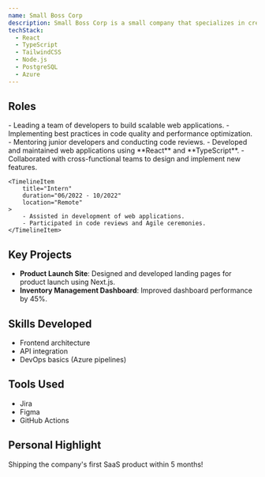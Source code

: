 ```yaml
---
name: Small Boss Corp
description: Small Boss Corp is a small company that specializes in creating and selling high-quality, affordable products. They are known for their innovative designs and commitment to customer satisfaction.
techStack:
  - React
  - TypeScript
  - TailwindCSS
  - Node.js
  - PostgreSQL
  - Azure
---
```



## Roles

<Timeline>
    <TimelineItem
        title="Software Engineer"
        duration="06/2023 - Present"
        location="Remote"
    >
        - Leading a team of developers to build scalable web applications.
        - Implementing best practices in code quality and performance optimization.
        - Mentoring junior developers and conducting code reviews.
    </TimelineItem>
    <TimelineItem
        title="Junior Software Engineer"
        duration="11/2022 - 05/2023"
        location="San Francisco, CA"
    >
        - Developed and maintained web applications using **React** and **TypeScript**.
        - Collaborated with cross-functional teams to design and implement new features.
    </TimelineItem>

    <TimelineItem
        title="Intern"
        duration="06/2022 - 10/2022"
        location="Remote"
    >
        - Assisted in development of web applications.
        - Participated in code reviews and Agile ceremonies.
    </TimelineItem>
</Timeline>

## Key Projects

- **Product Launch Site**: Designed and developed landing pages for product launch using Next.js.
- **Inventory Management Dashboard**: Improved dashboard performance by 45%.

## Skills Developed

- Frontend architecture
- API integration
- DevOps basics (Azure pipelines)

## Tools Used

- Jira
- Figma
- GitHub Actions

## Personal Highlight

Shipping the company's first SaaS product within 5 months!